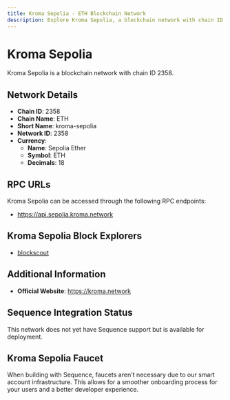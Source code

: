 ```yaml
--- 
title: Kroma Sepolia - ETH Blockchain Network
description: Explore Kroma Sepolia, a blockchain network with chain ID 2358. Learn about its native currency, Sepolia Ether, and how to interact with the network.
---
```


# Kroma Sepolia

Kroma Sepolia is a blockchain network with chain ID 2358.

## Network Details

- **Chain ID**: 2358
- **Chain Name**: ETH
- **Short Name**: kroma-sepolia
- **Network ID**: 2358
- **Currency**: 
  - **Name**: Sepolia Ether
  - **Symbol**: ETH
  - **Decimals**: 18

## RPC URLs

Kroma Sepolia can be accessed through the following RPC endpoints:

- https://api.sepolia.kroma.network

## Kroma Sepolia Block Explorers

- [blockscout](https://blockscout.sepolia.kroma.network)

## Additional Information

- **Official Website**: https://kroma.network

## Sequence Integration Status

This network does not yet have Sequence support but is available for deployment.

## Kroma Sepolia Faucet

When building with Sequence, faucets aren't necessary due to our smart account infrastructure. This allows for a smoother onboarding process for your users and a better developer experience.
